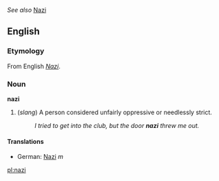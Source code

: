 ''See also'' [[Nazi]]

==English==

===Etymology===
From English ''[[Nazi#English|Nazi]]''.

===Noun===
'''nazi'''

# (''slang'') A person considered unfairly oppressive or needlessly strict.
#: ''I tried to get into the club, but the door '''nazi''' threw me out.''

====Translations====
*German: [[Nazi]] ''m''

[[pl:nazi]]